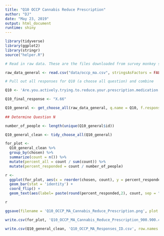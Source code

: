 ```yaml
---
title: "Q10 OCCP Cannabis Reduce Prescription"
author: "DJ"
date: "May 23, 2019"
output: html_document
runtime: shiny
---
```


```r
library(tidyverse)
library(ggplot2)
library(stringr)
source("helper.R")
```

```r
# Read in raw data. These are the files downloaded from survey monkey saved as a .csv

raw_data_general <- read.csv("data/occp_ma.csv", stringsAsFactors = FALSE)

```

```r
# Pull out all responses for Q10 (a choose all question) and combine

Q10 <- 'Are.you.actively.trying.to.reduce.your.prescription.medication.intake.using.cannabis..Please.select.all.that.apply.'

Q10_final_response <- "X.66"

Q10_general <- get_choose_all(raw_data_general, q.name = Q10, f.response = Q10_final_response)
  
## Determine Question N

number_of_people <- length(unique(Q10_general$id))

```

```r

Q10_general_clean <- tidy_choose_all(Q10_general)

```

```r

for_plot <-
  Q10_general_clean %>%
  group_by(chosen) %>%
  summarize(count = n()) %>%
  mutate(percent_all = count / sum(count)) %>%
  mutate(percent_responded = count / number_of_people)

```


```r

r <- 
  ggplot(for_plot, aes(x = reorder(chosen, count), y = percent_responded)) +
  geom_bar(stat = 'identity') +
  coord_flip() +
  geom_text(aes(label= paste(round(percent_responded,2), count, sep = "***")))

r

```

```r

ggsave(filename = 'Q10_OCCP_MA_Cannabis_Reduce_Prescription.png', plot = r, device = 'png')

write.csv(for_plot, 'Q10_OCCP_MA_Cannabis_Reduce_Prescription_900.900.csv', row.names = FALSE)

write.csv(Q10_general_clean, 'Q10_OCCP_MA_Responses_ID.csv', row.names = FALSE)

```